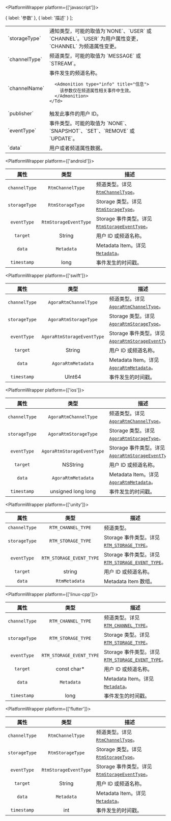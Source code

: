 <PlatformWrapper platform={['javascript']}>

  {
    label: '参数'
  },
  {
    label: '描述'
  }
];

<Table header={TableHeader9fp3ev7n77}>
  <Tr>
    <Td>`storageType`</Td>
    <Td>通知类型，可能的取值为`NONE`、`USER` 或 `CHANNEL`。`USER` 为用户属性变更，`CHANNEL` 为频道属性变更。</Td>
  </Tr>
  <Tr>
    <Td>`channelType`</Td>
    <Td>频道类型，可能的取值为 `MESSAGE` 或 `STREAM`。</Td>
  </Tr>
  <Tr>
    <Td>`channelName`</Td>
    <Td>
      事件发生的频道名称。

      <Admonition type="info" title="信息">
        该参数仅在频道属性相关事件中生效。
      </Admonition>
    </Td>
  </Tr>
  <Tr>
    <Td>`publisher`</Td>
    <Td>触发此事件的用户 ID。</Td>
  </Tr>
  <Tr>
    <Td>`eventType`</Td>
    <Td>事件类型。可能的取值为 `NONE`、`SNAPSHOT`、`SET`、`REMOVE` 或 `UPDATE`。</Td>
  </Tr>
  <Tr>
    <Td>`data`</Td>
    <Td>用户或者频道属性数据。</Td>
  </Tr>
</Table>

</PlatformWrapper>

<PlatformWrapper platform={['android']}>

| 属性         |  类型  |   描述                                                                                                                         |
|:------------------:|:-------------------:| ----------------------------------------------------------------------------------------------------------------------------------- |
| `channelType`            | `RtmChannelType`    |  频道类型。详见 [`RtmChannelType`](/api-ref/rtm2/android/enumv#channeltype)。   |
| `storageType`            | `RtmStorageType`    |  Storage 类型。详见 [`RtmStorageType`](/api-ref/rtm2/android/enumv#storagetype)。  |
| `eventType`            | `RtmStorageEventType`    |  Storage 事件类型。详见 [`RtmStorageEventType`](/api-ref/rtm2/android/enumv#storageeventtype)。  |
| `target`              | String                |  用户 ID 或频道名称。   |
| `data`            | `Metadata`               |   Metadata Item。详见 [`Metadata`](/api-ref/rtm2/android/toc-storage/storage#storagemetadatapropsag_platform)。   |
| `timestamp` | long | 事件发生的时间戳。                |

</PlatformWrapper>

<PlatformWrapper platform={['swift']}>

| 属性         |  类型  |   描述                                                                                                                         |
|:------------------:|:-------------------:| ----------------------------------------------------------------------------------------------------------------------------------- |
| `channelType`            | `AgoraRtmChannelType`    |  频道类型。详见 [`AgoraRtmChannelType`](/api-ref/rtm2/swift/enumv#channeltype)。   |
| `storageType`            | `AgoraRtmStorageType`   |  Storage 类型。详见 [`AgoraRtmStorageType`](/api-ref/rtm2/swift/enumv#storagetype)。  |
| `eventType`            | `AgoraRtmStorageEventType`    |  Storage 事件类型。详见 [`AgoraRtmStorageEventType`](/api-ref/rtm2/swift/enumv#storageeventtype)。  |
| `target`              | String                |  用户 ID 或频道名称。   |
| `data`            | `AgoraRtmMetadata`               |   Metadata Item。详见 [`AgoraRtmMetadata`](/api-ref/rtm2/swift/toc-storage/storage#AgoraRtmMetadata)。   |
| `timestamp` | UInt64 | 事件发生的时间戳。                |

</PlatformWrapper>

<PlatformWrapper platform={['ios']}>

| 属性         |  类型  |   描述                                                                                                                         |
|:------------------:|:-------------------:| ----------------------------------------------------------------------------------------------------------------------------------- |
| `channelType`            | `AgoraRtmChannelType`    |  频道类型。详见 [`AgoraRtmChannelType`](/api-ref/rtm2/ios/enumv#channeltype)。   |
| `storageType`            | `AgoraRtmStorageType`   |  Storage 类型。详见 [`AgoraRtmStorageType`](/api-ref/rtm2/ios/enumv#storagetype)。  |
| `eventType`            | `AgoraRtmStorageEventType`    |  Storage 事件类型。详见 [`AgoraRtmStorageEventType`](/api-ref/rtm2/ios/enumv#storageeventtype)。  |
| `target`              | NSString                |  用户 ID 或频道名称。   |
| `data`            | `AgoraRtmMetadata`               |   Metadata Item。详见 [`AgoraRtmMetadata`](/api-ref/rtm2/ios/toc-storage/storage#AgoraRtmMetadata)。   |
| `timestamp` | unsigned long long | 事件发生的时间戳。                |

</PlatformWrapper>

<PlatformWrapper platform={['unity']}>

| 属性         |  类型  |   描述                                                                                                                         |
|:------------------:|:-------------------:| ----------------------------------------------------------------------------------------------------------------------------------- |
| `channelType`            | `RTM_CHANNEL_TYPE`    |  频道类型。   |
| `storageType`            | `RTM_STORAGE_TYPE`    |  Storage 事件类型。详见 [`RTM_STORAGE_TYPE`](/api-ref/rtm2/unity/enumv#storagetype)。  |
| `eventType`            | `RTM_STORAGE_EVENT_TYPE`    |  Storage 事件类型。详见 [`RTM_STORAGE_EVENT_TYPE`](/api-ref/rtm2/unity/enumv#storageeventtype)。  |
| `target`              | string                |  用户 ID 或频道名称。   |
| `data`            | `RtmMetadata`               |   Metadata Item 数组。   |

</PlatformWrapper>

<PlatformWrapper platform={['linux-cpp']}>

| 属性         |  类型  |   描述                                                                                                                         |
|:------------------:|:-------------------:| ----------------------------------------------------------------------------------------------------------------------------------- |
| `channelType`            | `RTM_CHANNEL_TYPE`    |  频道类型。详见 [`RTM_CHANNEL_TYPE`](/api-ref/rtm2/cpp/enumv#channeltype)。   |
| `storageType`            | `RTM_STORAGE_TYPE`    |  Storage 类型。详见 [`RTM_STORAGE_TYPE`](/api-ref/rtm2/cpp/enumv#storagetype)。  |
| `eventType`            | `RTM_STORAGE_EVENT_TYPE`    |  Storage 事件类型。详见 [`RTM_STORAGE_EVENT_TYPE`](/api-ref/rtm2/cpp/enumv#storageeventtype)。  |
| `target`              | const char*                |  用户 ID 或频道名称。   |
| `data`            | `Metadata`               |   Metadata Item。详见 [`Metadata`](/api-ref/rtm2/cpp/toc-storage/storage#setChannelMetadata)。   |
| `timestamp` | long | 事件发生的时间戳。                |

</PlatformWrapper>

<PlatformWrapper platform={['flutter']}>

| 属性         |  类型  |   描述                                                                                                                         |
|:------------------:|:-------------------:| ----------------------------------------------------------------------------------------------------------------------------------- |
| `channelType`            | `RtmChannelType`    |  频道类型。详见 [`RtmChannelType`](/api-ref/rtm2/flutter/enumv#channeltype)。   |
| `storageType`            | `RtmStorageType`    |  Storage 类型。详见 [`RtmStorageType`](/api-ref/rtm2/flutter/enumv#storagetype)。  |
| `eventType`            | `RtmStorageEventType`    |  Storage 事件类型。详见 [`RtmStorageEventType`](/api-ref/rtm2/flutter/enumv#storageeventtype)。  |
| `target`              | String                |  用户 ID 或频道名称。   |
| `data`            | `Metadata`               |   Metadata Item。详见 [`Metadata`](/api-ref/rtm2/flutter/toc-storage/storage#storagemetadatapropsag_platform)。   |
| `timestamp` | int | 事件发生的时间戳。                |

</PlatformWrapper>